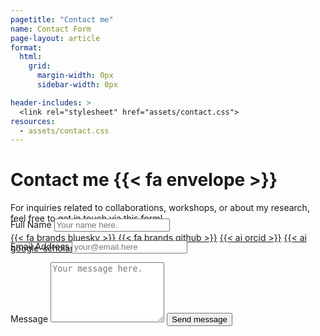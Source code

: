 ```yaml
---
pagetitle: "Contact me"
name: Contact Form
page-layout: article
format: 
  html: 
    grid:
      margin-width: 0px
      sidebar-width: 0px

header-includes: >
  <link rel="stylesheet" href="assets/contact.css">
resources:
  - assets/contact.css
---
```


::: {.grid}
::: {.g-col-5 #note}

# Contact me {{< fa envelope >}}

For inquiries related to collaborations, workshops, or about my research, feel free to get in touch via this form!

<p class = ".centered">
<a class="link-dark me-1" href="https://bsky.app/profile/ecoisilva.bsky.social" title="bluesky" target="_blank" rel="noopener">{{< fa brands bluesky >}}</a>
<a class="link-dark me-1" href="https://github.com/ecoisilva" title="github" target="_blank" rel="noopener">{{< fa brands github >}}</a>
<a class="link-dark me-1" href="https://orcid.org/0000-0003-4850-6193" title="orcid" target="_blank" rel="noopener">{{< ai orcid >}}</a>
<a class="link-dark me-1" href="https://scholar.google.com/citations?hl=en&user=dRvr6IYAAAA&user=dRvr6IYAAAAJ" title="Google Scholar" target="_blank"rel="noopener">{{< ai google-scholar >}}</a>
</p>

:::

::: {.g-col-1}
:::

::: {.g-col-6 #form}

<form 
style="margin-top: -5em;"
action="https://formspree.io/f/xzzgarvd" method="POST" accept-charset="utf-8">


<label for="full-name">Full Name</label>
<input type="text" name="name" id="full-name" class="form-control" placeholder="Your name here." required>

<label for="email-address">Email Address</label>
<input type="email" name="_replyto" id="email-address" class="form-control" placeholder="your@email.here" required>

<label for="message">Message</label>
  <textarea rows="6" name="message" id="message" class="form-control" placeholder="Your message here." required></textarea>

<button type="submit" class="btn btn-primary mt-4">Send message</button>
</form>

:::


:::
<!-- end grid -->
